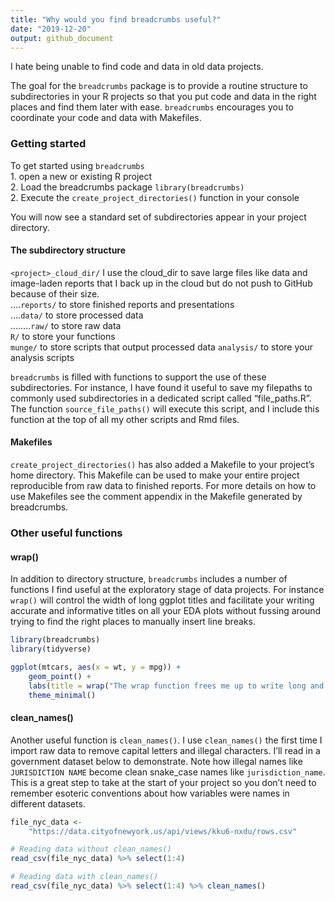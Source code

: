 ```yaml
---
title: "Why would you find breadcrumbs useful?"
date: "2019-12-20"
output: github_document
---
```


I hate being unable to find code and data in old data projects. 

The goal for the `breadcrumbs` package is to provide a routine structure to subdirectories in your R projects so that you put code and data in the right places and find them later with ease. `breadcrumbs` encourages you to coordinate your code and data with Makefiles. 

### Getting started
To get started using `breadcrumbs`  
1. open a new or existing R project   
2. Load the breadcrumbs package `library(breadcrumbs)`  
2. Execute the `create_project_directories()` function in your console  

You will now see a standard set of subdirectories appear in your project directory. 

#### The subdirectory structure
  `<project>_cloud_dir/` I use the cloud_dir to save large files like data and image-laden reports that I back up in the cloud but do not push to GitHub because of their size.    
  ....`reports/` to store finished reports and presentations   
	....`data/` to store processed data  
	........`raw/` to store raw data  
	`R/` to store your functions  
  `munge/` to store scripts that output processed data
  `analysis/` to store your analysis scripts  

`breadcrumbs` is filled with functions to support the use of these subdirectories. For instance, I have found it useful to save my filepaths to commonly used subdirectories in a dedicated script called "file_paths.R". The function `source_file_paths()` will execute this script, and I include this function at the top of all my other scripts and Rmd files. 

#### Makefiles
`create_project_directories()` has also added a Makefile to your project's home directory. This Makefile can be used to make your entire project reproducible from raw data to finished reports. For more details on how to use Makefiles see the comment appendix in the Makefile generated by breadcrumbs. 

### Other useful functions
#### wrap()
In addition to directory structure, `breadcrumbs` includes a number of functions I find useful at the exploratory stage of data projects. For instance `wrap()` will control the width of long ggplot titles and facilitate your writing accurate and informative titles on all your EDA plots without fussing around trying to find the right places to manually insert line breaks. 
```r
library(breadcrumbs)
library(tidyverse)

ggplot(mtcars, aes(x = wt, y = mpg)) + 
	geom_point() + 
	labs(title = wrap("The wrap function frees me up to write long and informative titles on my plots without having to troubleshoot the placement of linebreaks. This is useful since I often forget what I once found useful about a plot.", 80)) + 
	theme_minimal()
```

#### clean_names()
Another useful function is `clean_names()`. I use `clean_names()` the first time I import raw data to remove capital letters and illegal characters. I'll read in a government dataset below to demonstrate. Note how illegal names like `JURISDICTION NAME` become clean snake_case names like `jurisdiction_name`. This is a great step to take at the start of your project so you don't need to remember esoteric conventions about how variables were names in different datasets. 
```r
file_nyc_data <- 
    "https://data.cityofnewyork.us/api/views/kku6-nxdu/rows.csv"

# Reading data without clean_names()
read_csv(file_nyc_data) %>% select(1:4)
```

```r
# Reading data with clean_names()
read_csv(file_nyc_data) %>% select(1:4) %>% clean_names()
```


